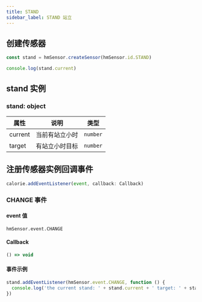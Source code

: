 ```yaml
---
title: STAND
sidebar_label: STAND 站立
---
```


## 创建传感器

```js
const stand = hmSensor.createSensor(hmSensor.id.STAND)

console.log(stand.current)
```

## stand 实例

### stand: object

| 属性    | 说明           | 类型     |
| ------- | -------------- | -------- |
| current | 当前有站立小时 | `number` |
| target  | 有站立小时目标 | `number` |

## 注册传感器实例回调事件

```js
calorie.addEventListener(event, callback: Callback)
```

### CHANGE 事件

#### event 值

`hmSensor.event.CHANGE`

#### Callback

```ts
() => void
```

#### 事件示例

```js
stand.addEventListener(hmSensor.event.CHANGE, function () {
  console.log('the current stand: ' + stand.current + ' target: ' + stand.target + '\r\n')
})
```
